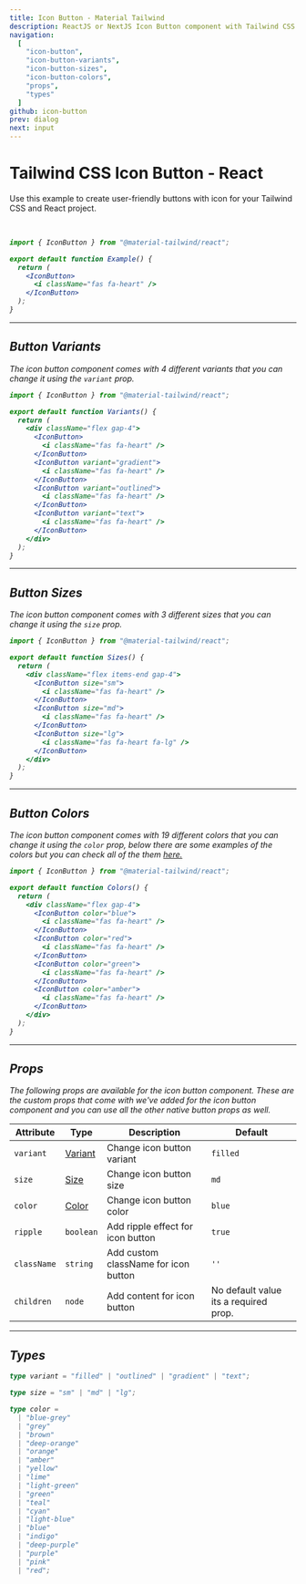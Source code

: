 ```yaml
---
title: Icon Button - Material Tailwind
description: ReactJS or NextJS Icon Button component with Tailwind CSS.
navigation:
  [
    "icon-button",
    "icon-button-variants",
    "icon-button-sizes",
    "icon-button-colors",
    "props",
    "types"
  ]
github: icon-button
prev: dialog
next: input
---
```


# Tailwind CSS Icon Button - React

Use this example to create user-friendly buttons with icon for your Tailwind CSS and React project.

<br />

<ComponentCard id="icon-button">
  <IconButton>
    <i className="fas fa-heart" />
  </IconButton>
</ComponentCard>

```jsx showLineNumbers {1, 5-7}
import { IconButton } from "@material-tailwind/react";

export default function Example() {
  return (
    <IconButton>
      <i className="fas fa-heart" />
    </IconButton>
  );
}
```

---

## Button Variants

The icon button component comes with 4 different variants that you can change it using the <Code>variant</Code> prop.

<ComponentCard id="icon-button-variants">
  <div className="flex gap-4">
    <IconButton>
      <i className="fas fa-heart" />
    </IconButton>
    <IconButton variant="gradient">
      <i className="fas fa-heart" />
    </IconButton>
    <IconButton variant="outlined">
      <i className="fas fa-heart" />
    </IconButton>
    <IconButton variant="text">
      <i className="fas fa-heart" />
    </IconButton>
  </div>
</ComponentCard>

```jsx showLineNumbers {6-17}
import { IconButton } from "@material-tailwind/react";

export default function Variants() {
  return (
    <div className="flex gap-4">
      <IconButton>
        <i className="fas fa-heart" />
      </IconButton>
      <IconButton variant="gradient">
        <i className="fas fa-heart" />
      </IconButton>
      <IconButton variant="outlined">
        <i className="fas fa-heart" />
      </IconButton>
      <IconButton variant="text">
        <i className="fas fa-heart" />
      </IconButton>
    </div>
  );
}
```

---

## Button Sizes

The icon button component comes with 3 different sizes that you can change it using the <Code>size</Code> prop.

<ComponentCard id="icon-button-sizes">
  <div className="flex items-end gap-4">
    <IconButton size="sm">
      <i className="fas fa-heart" />
    </IconButton>
    <IconButton>
      <i className="fas fa-heart" />
    </IconButton>
    <IconButton size="lg">
      <i className="fas fa-heart fa-lg" />
    </IconButton>
  </div>
</ComponentCard>

```jsx showLineNumbers {6-14}
import { IconButton } from "@material-tailwind/react";

export default function Sizes() {
  return (
    <div className="flex items-end gap-4">
      <IconButton size="sm">
        <i className="fas fa-heart" />
      </IconButton>
      <IconButton size="md">
        <i className="fas fa-heart" />
      </IconButton>
      <IconButton size="lg">
        <i className="fas fa-heart fa-lg" />
      </IconButton>
    </div>
  );
}
```

---

## Button Colors

The icon button component comes with 19 different colors that you can change it using the <Code>color</Code> prop, below there are some examples of the colors but you can check all of the them [here.](#props)

<ComponentCard id="icon-button-colors">
  <div className="flex gap-4">
    <IconButton color="blue">
      <i className="fas fa-heart" />
    </IconButton>
    <IconButton color="red">
      <i className="fas fa-heart" />
    </IconButton>
    <IconButton color="green">
      <i className="fas fa-heart" />
    </IconButton>
    <IconButton color="amber">
      <i className="fas fa-heart" />
    </IconButton>
  </div>
</ComponentCard>

```jsx showLineNumbers {6-17}
import { IconButton } from "@material-tailwind/react";

export default function Colors() {
  return (
    <div className="flex gap-4">
      <IconButton color="blue">
        <i className="fas fa-heart" />
      </IconButton>
      <IconButton color="red">
        <i className="fas fa-heart" />
      </IconButton>
      <IconButton color="green">
        <i className="fas fa-heart" />
      </IconButton>
      <IconButton color="amber">
        <i className="fas fa-heart" />
      </IconButton>
    </div>
  );
}
```

---

## Props

<span id="props" className="scroll-mt-48" />
The following props are available for the icon button component. These are the custom
props that come with we've added for the icon button component and you can use all
the other native button props as well.

| Attribute   | Type                       | Description                          | Default                               |
| ----------- | -------------------------- | ------------------------------------ | ------------------------------------- |
| `variant`   | [Variant](#types)          | Change icon button variant           | <Code small>filled</Code>             |
| `size`      | [Size](#types)             | Change icon button size              | <Code small>md</Code>                 |
| `color`     | [Color](#types)            | Change icon button color             | <Code small>blue</Code>               |
| `ripple`    | <Code small>boolean</Code> | Add ripple effect for icon button    | <Code small>true</Code>               |
| `className` | <Code small>string</Code>  | Add custom className for icon button | `''`                                  |
| `children`  | <Code small>node</Code>    | Add content for icon button          | No default value its a required prop. |

---

## Types

<span id="types" className="scroll-mt-48" />

```ts
type variant = "filled" | "outlined" | "gradient" | "text";
```

```ts
type size = "sm" | "md" | "lg";
```

```ts
type color =
  | "blue-grey"
  | "grey"
  | "brown"
  | "deep-orange"
  | "orange"
  | "amber"
  | "yellow"
  | "lime"
  | "light-green"
  | "green"
  | "teal"
  | "cyan"
  | "light-blue"
  | "blue"
  | "indigo"
  | "deep-purple"
  | "purple"
  | "pink"
  | "red";
```
